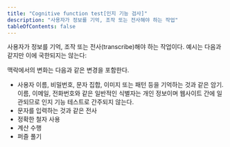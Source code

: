```yaml
---
title: "Cognitive function test[인지 기능 검사]"
description: "사용자가 정보를 기억, 조작 또는 전사해야 하는 작업"
tableOfContents: false
---
```


<Badge text="신규" variant="tip" size="large" />

사용자가 정보를 기억, 조작 또는 전사(<span lang="en">transcribe</span>)해야 하는 작업이다. 예시는 다음과 같지만 이에 국한되지는 않는다:

맥락에서의 변화는 다음과 같은 변경을 포함한다.

*   사용자 이름, 비밀번호, 문자 집합, 이미지 또는 패턴 등을 기억하는 것과 같은 암기. 이름, 이메일, 전화번호와 같은 일반적인 식별자는 개인 정보이며 웹사이트 간에 일관되므로 인지 기능 테스트로 간주되지 않는다.
*   문자를 입력하는 것과 같은 전사
*   정확한 철자 사용
*   계산 수행
*   퍼즐 풀기
